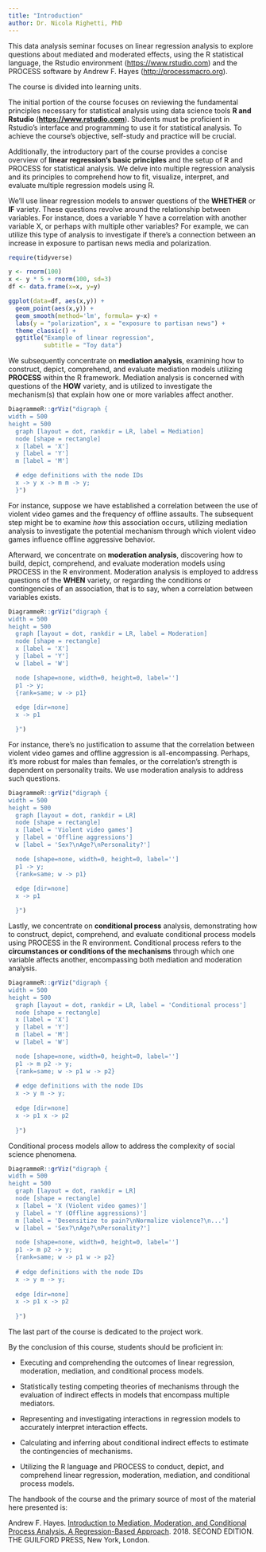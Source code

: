 ```yaml
---
title: "Introduction"
author: Dr. Nicola Righetti, PhD
---
```


This data analysis seminar focuses on linear regression analysis to explore questions about mediated and moderated effects, using the R statistical language, the Rstudio environment ([https://www.rstudio.com](https://www.rstudio.com/)) and the PROCESS software by Andrew F. Hayes ([http://processmacro.org](http://processmacro.org/)).

The course is divided into learning units.

The initial portion of the course focuses on reviewing the fundamental principles necessary for statistical analysis using data science tools **R and Rstudio** ([**https://www.rstudio.com**](https://www.rstudio.com/)). Students must be proficient in Rstudio's interface and programming to use it for statistical analysis. To achieve the course's objective, self-study and practice will be crucial.

Additionally, the introductory part of the course provides a concise overview of **linear regression's basic principles** and the setup of R and PROCESS for statistical analysis. We delve into multiple regression analysis and its principles to comprehend how to fit, visualize, interpret, and evaluate multiple regression models using R.

We'll use linear regression models to answer questions of the **WHETHER** or **IF** variety. These questions revolve around the relationship between variables. For instance, does a variable Y have a correlation with another variable X, or perhaps with multiple other variables? For example, we can utilize this type of analysis to investigate if there's a connection between an increase in exposure to partisan news media and polarization.

```r
require(tidyverse)

y <- rnorm(100)
x <- y * 5 + rnorm(100, sd=3)
df <- data.frame(x=x, y=y)

ggplot(data=df, aes(x,y)) +
  geom_point(aes(x,y)) +
  geom_smooth(method='lm', formula= y~x) +
  labs(y = "polarization", x = "exposure to partisan news") +
  theme_classic() +
  ggtitle("Example of linear regression",
          subtitle = "Toy data")
```

We subsequently concentrate on **mediation analysis**, examining how to construct, depict, comprehend, and evaluate mediation models utilizing **PROCESS** within the R framework. Mediation analysis is concerned with questions of the **HOW** variety, and is utilized to investigate the mechanism(s) that explain how one or more variables affect another.

```r
DiagrammeR::grViz("digraph {
width = 500
height = 500
  graph [layout = dot, rankdir = LR, label = Mediation]
  node [shape = rectangle]     
  x [label = 'X']
  y [label = 'Y']
  m [label = 'M']

  # edge definitions with the node IDs
  x -> y x -> m m -> y;
  }")
```

For instance, suppose we have established a correlation between the use of violent video games and the frequency of offline assaults. The subsequent step might be to examine *how* this association occurs, utilizing mediation analysis to investigate the potential mechanism through which violent video games influence offline aggressive behavior.

Afterward, we concentrate on **moderation analysis**, discovering how to build, depict, comprehend, and evaluate moderation models using PROCESS in the R environment. Moderation analysis is employed to address questions of the **WHEN** variety, or regarding the conditions or contingencies of an association, that is to say, when a correlation between variables exists.

```r
DiagrammeR::grViz("digraph {
width = 500
height = 500
  graph [layout = dot, rankdir = LR, label = Moderation]
  node [shape = rectangle]     
  x [label = 'X']
  y [label = 'Y']
  w [label = 'W']

  node [shape=none, width=0, height=0, label='']
  p1 -> y;
  {rank=same; w -> p1}
  
  edge [dir=none]
  x -> p1 

  }")
```

For instance, there's no justification to assume that the correlation between violent video games and offline aggression is all-encompassing. Perhaps, it's more robust for males than females, or the correlation's strength is dependent on personality traits. We use moderation analysis to address such questions.

```r
DiagrammeR::grViz("digraph {
width = 500
height = 500
  graph [layout = dot, rankdir = LR]
  node [shape = rectangle]     
  x [label = 'Violent video games']
  y [label = 'Offline aggressions']
  w [label = 'Sex?\nAge?\nPersonality?']

  node [shape=none, width=0, height=0, label='']
  p1 -> y;
  {rank=same; w -> p1}
  
  edge [dir=none]
  x -> p1 

  }")
```

Lastly, we concentrate on **conditional process** analysis, demonstrating how to construct, depict, comprehend, and evaluate conditional process models using PROCESS in the R environment. Conditional process refers to the **circumstances or conditions of the mechanisms** through which one variable affects another, encompassing both mediation and moderation analysis.

```r
DiagrammeR::grViz("digraph {
width = 500
height = 500
  graph [layout = dot, rankdir = LR, label = 'Conditional process']
  node [shape = rectangle]     
  x [label = 'X']
  y [label = 'Y']
  m [label = 'M']
  w [label = 'W']

  node [shape=none, width=0, height=0, label='']
  p1 -> m p2 -> y;
  {rank=same; w -> p1 w -> p2}
  
  # edge definitions with the node IDs
  x -> y m -> y;
  
  edge [dir=none]
  x -> p1 x -> p2
    
  }")
```

Conditional process models allow to address the complexity of social science phenomena.

```r
DiagrammeR::grViz("digraph {
width = 500
height = 500
  graph [layout = dot, rankdir = LR]
  node [shape = rectangle]     
  x [label = 'X (Violent video games)']
  y [label = 'Y (Offline aggressions)']
  m [label = 'Desensitize to pain?\nNormalize violence?\n...']
  w [label = 'Sex?\nAge?\nPersonality?']

  node [shape=none, width=0, height=0, label='']
  p1 -> m p2 -> y;
  {rank=same; w -> p1 w -> p2}
  
  # edge definitions with the node IDs
  x -> y m -> y;
  
  edge [dir=none]
  x -> p1 x -> p2
    
  }")
```

The last part of the course is dedicated to the project work.

By the conclusion of this course, students should be proficient in:

-   Executing and comprehending the outcomes of linear regression, moderation, mediation, and conditional process models.

-   Statistically testing competing theories of mechanisms through the evaluation of indirect effects in models that encompass multiple mediators.

-   Representing and investigating interactions in regression models to accurately interpret interaction effects.

-   Calculating and inferring about conditional indirect effects to estimate the contingencies of mechanisms.

-   Utilizing the R language and PROCESS to conduct, depict, and comprehend linear regression, moderation, mediation, and conditional process models.

The handbook of the course and the primary source of most of the material here presented is:

Andrew F. Hayes. [Introduction to Mediation, Moderation, and Conditional Process Analysis. A Regression-Based Approach](https://books.google.at/books?id=6uk7DwAAQBAJ&printsec=frontcover&dq=introduction+to+Mediation,+Moderation,+and+Conditional+Process+Analysis.+A+Regression-Based+Approach.+2018+second+edition&hl=en&sa=X&ved=2ahUKEwjaoLSi6cf9AhV0S_EDHbngDwwQ6AF6BAgHEAI#v=onepage&q=introduction%20to%20Mediation%2C%20Moderation%2C%20and%20Conditional%20Process%20Analysis.%20A%20Regression-Based%20Approach.%202018%20second%20edition&f=false). 2018. SECOND EDITION. THE GUILFORD PRESS, New York, London.
